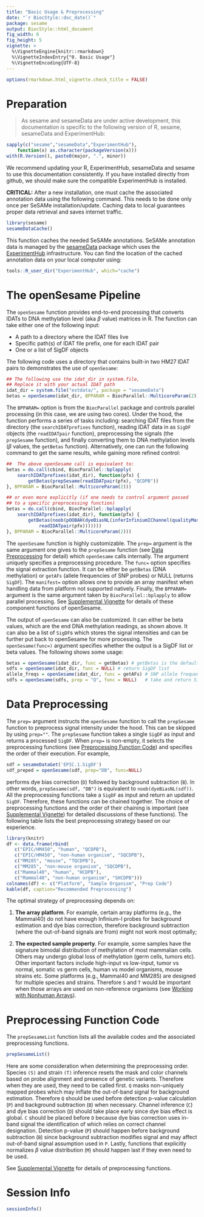 ```yaml
---
title: "Basic Usage & Preprocessing"
date: "`r BiocStyle::doc_date()`"
package: sesame
output: BiocStyle::html_document
fig_width: 6
fig_height: 5
vignette: >
  %\VignetteEngine{knitr::rmarkdown}
  %\VignetteIndexEntry{"0. Basic Usage"}
  %\VignetteEncoding{UTF-8}
---
```


```r
options(rmarkdown.html_vignette.check_title = FALSE)
```

# Preparation

> As sesame and sesameData are under active development, this documentation is
  specific to the following version of R, sesame, sesameData and ExperimentHub:

```r
sapply(c("sesame","sesameData","ExperimentHub"),
    function(x) as.character(packageVersion(x)))
with(R.Version(), paste0(major, ".", minor))
```

We recommend updating your R, ExperimentHub, sesameData and sesame to use this
documentation consistently. If you have installed directly from github, we
should make sure the compatible ExperimentHub is installed.

**CRITICAL:** After a new installation, one must cache the associated
annotation data using the following command. This needs to be done only once
per SeSAMe installation/update. Caching data to local guarantees proper data
retrieval and saves internet traffic.

```r
library(sesame)
sesameDataCache()
```

This function caches the needed SeSAMe annotations.
SeSAMe annotation data is managed by the
[sesameData](https://tinyurl.com/58ny3rrt) package which uses the
[ExperimentHub](https://tinyurl.com/2p873tez) infrastructure.  You can find the
location of the cached annotation data on your local computer using:

```r
tools::R_user_dir("ExperimentHub", which="cache")
```

# The openSesame Pipeline

The `openSesame` function provides end-to-end processing that converts IDATs to
DNA methylation level (aka $\beta$ value) matrices in R. The function can take
either one of the following input:

- A path to a directory where the IDAT files live
- Specific path(s) of IDAT file prefix, one for each IDAT pair
- One or a list of SigDF objects

The following code uses a directory that contains built-in two HM27 IDAT pairs
to demonstrates the use of `openSesame`:

```r
## The following use the idat_dir in system.file,
## Replace it with your actual IDAT path
idat_dir = system.file("extdata/", package = "sesameData")
betas = openSesame(idat_dir, BPPARAM = BiocParallel::MulticoreParam(2))
```

The `BPPARAM=` option is from the `BiocParallel` package and controls parallel
processing (in this case, we are using two cores). Under the hood, the function
performs a series of tasks including: searching IDAT files from the directory
(the `searchIDATprefixes` function), reading IDAT data in as `SigDF` objects
(the `readIDATpair` function), preprocessing the signals (the `prepSesame`
function), and finally converting them to DNA methylation levels ($\beta$
values, the `getBetas` function). Alternatively, one can run the following
command to get the same results, while gaining more refined control:

```r
##  The above openSesame call is equivalent to:
betas = do.call(cbind, BiocParallel::bplapply(
    searchIDATprefixes(idat_dir), function(pfx) {
        getBetas(prepSesame(readIDATpair(pfx), "QCDPB"))
}, BPPARAM = BiocParallel::MulticoreParam(2)))

## or even more explicitly (if one needs to control argument passed
## to a specific preprocessing function)
betas = do.call(cbind, BiocParallel::bplapply(
    searchIDATprefixes(idat_dir), function(pfx) {
        getBetas(noob(pOOBAH(dyeBiasNL(inferInfiniumIChannel(qualityMask(
            readIDATpair(pfx)))))))
}, BPPARAM = BiocParallel::MulticoreParam(2)))
```

The `openSesame` function is highly customizable. The `prep=` argument is the
same argument one gives to the `prepSesame` function (see [Data Preprocessing]
for detail) which `openSesame` calls internally. The argument uniquely
specifies a preprocessing procedure. The `func=` option specifies the signal
extraction function. It can be either be `getBetas` (DNA methylation) or
`getAFs` (allele frequencies of SNP probes) or NULL (returns `SigDF`). The
`manifest=` option allows one to provide an array manifest when handling data
from platform not supported natively. Finally, the `BPPARAM=` argument is the
same argument taken by `BiocParallel::bplapply` to allow parallel processing.
See [Supplemental
Vignette](https://zhou-lab.github.io/sesame/v1.16/supplemental.html#openSesame)
for details of these component functions of openSesame.

The output of `openSesame` can also be customized. It can either be beta
values, which are the end DNA methylation readings, as shown above. It can also
be a list of `SigDF`s which stores the signal intensities and can be further
put back to openSesame for more processing. The `openSesame(func=)` argument
specifies whether the output is a SigDF list or beta values. The following
shows some usage:

```r
betas = openSesame(idat_dir, func = getBetas) # getBetas is the default
sdfs = openSesame(idat_dir, func = NULL) # return SigDF list
allele_freqs = openSesame(idat_dir, func = getAFs) # SNP allele frequencies
sdfs = openSesame(sdfs, prep = "Q", func = NULL)   # take and return SigDFs
```

# Data Preprocessing {#dataprep}

The `prep=` argument instructs the `openSesame` function to call the
`prepSesame` function to preprocess signal intensity under the hood. This can
be skipped by using `prep=""`. The `prepSesame` function takes a single `SigDF`
as input and returns a processed `SigDF`. When `prep=` is non-empty, it selects
the preprocessing functions (see [Preprocessing Function Code](#prep)) and
specifies the order of their execution. For example,

```r
sdf = sesameDataGet('EPIC.1.SigDF')
sdf_preped = openSesame(sdf, prep="DB", func=NULL)
```

performs dye bias correction (`D`) followed by background subtraction (`B`). In
other words, `prepSesame(sdf, "DB")` is equivalent to
`noob(dyeBiasNL(sdf))`. All the preprocessing functions take a `SigDF` as input
and return an updated `SigDF`. Therefore, these functions can be chained
together. The choice of preprocessing functions and the order of their chaining
is important (see [Supplemental
Vignette](https://zhou-lab.github.io/sesame/v1.16/supplemental.html#prepfuns))
for detailed discussions of these functions). The following table lists the
best preprocessing strategy based on our experience.

```r
library(knitr)
df <- data.frame(rbind(
   c("EPIC/HM450", "human", "QCDPB"),
   c("EPIC/HM450", "non-human organism", "SQCDPB"),
   c("MM285", "mouse", "TQCDPB"),
   c("MM285", "non-mouse organism", "SQCDPB"),
   c("Mammal40", "human", "HCDPB"),
   c("Mammal40", "non-human organism", "SHCDPB")))
colnames(df) <- c("Platform", "Sample Organism", "Prep Code")
kable(df, caption="Recommended Preprocessing")
```

The optimal strategy of preprocessing depends on:

1) **The array platform**. For example, certain array platforms (e.g., the
Mammal40) do not have enough Infinium-I probes for background estimation and
dye bias correction, therefore background subtraction (where the out-of-band
signals are from) might not work most optimally;

2) **The expected sample property**. For example, some samples have the
signature bimodal distribution of methylation of most mammalian cells. Others
may undergo global loss of methylation (germ cells, tumors etc). Other
important factors include high-input vs low-input, tumor vs normal, somatic vs
germ cells, human vs model organisms, mouse strains etc. Some platforms (e.g.,
Mammal40 and MM285) are designed for multiple species and strains. Therefore
`S` and `T` would be important when those arrays are used on non-reference
organisms (see [Working with Nonhuman Arrays](nonhuman.html)).

# Preprocessing Function Code {#prep}

The `prepSesameList` function lists all the available codes and the associated
preprocessing functions.

```r
prepSesameList()
```

Here are some consideration when determining the preprocessing order. Species
`(S)` and strain `(T)` inference resets the mask and color channels based on
probe alignment and presence of genetic variants. Therefore when they are used,
they need to be called first. `Q` masks non-uniquely mapped probes which may
inflate the out-of-band signal for background estimation. Therefore `Q` should
be used before detection p-value calculation (`P`) and background subtraction
(`B`) when necessary. Channel inference (`C`) and dye bias correction (`D`)
should take place early since dye bias effect is global. `C` should be placed
before `D` because dye bias correction uses in-band signal the identification
of which relies on correct channel designation. Detection p-value (`P`) should
happen before background subtraction (`B`) since background subtraction
modifies signal and may affect out-of-band signal assumption used in
`P`. Lastly, functions that explicitly normalizes $\beta$ value distribution
(`M`) should happen last if they even need to be used.

See [Supplemental
Vignette](https://zhou-lab.github.io/sesame/v1.16/supplemental.html#prepfuns)
for details of preprocessing functions.

# Session Info

```r
sessionInfo()
```
